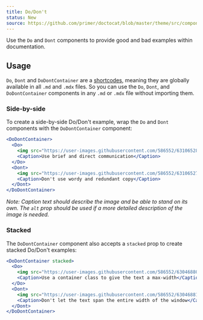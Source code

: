 ```yaml
---
title: Do/Don't
status: New
source: https://github.com/primer/doctocat/blob/master/theme/src/components/do-dont.js
---
```


Use the `Do` and `Dont` components to provide good and bad examples within documentation.

## Usage

`Do`, `Dont` and `DoDontContainer` are a [shortcodes](https://mdxjs.com/blog/shortcodes), meaning they are globally available in all `.md` and `.mdx` files. So you can use the `Do`, `Dont`, and `DoDontContainer` components in any `.md` or `.mdx` file without importing them.

### Side-by-side

To create a side-by-side Do/Don't example, wrap the `Do` and `Dont` components with the `DoDontContainer` component:

```jsx live
<DoDontContainer>
  <Do>
    <img src="https://user-images.githubusercontent.com/586552/63106528-06de5100-bf51-11e9-8a5e-98583ed74874.png" />
    <Caption>Use brief and direct communication</Caption>
  </Do>
  <Dont>
    <img src="https://user-images.githubusercontent.com/586552/63106527-06de5100-bf51-11e9-858c-72de6a5c728a.png" />
    <Caption>Don't use wordy and redundant copy</Caption>
  </Dont>
</DoDontContainer>
```

_Note: Caption text should describe the image and be able to stand on its own. The `alt` prop should be used if a more detailed description of the image is needed._

### Stacked

The `DoDontContainer` component also accepts a `stacked` prop to create stacked Do/Don't examples:

```jsx live
<DoDontContainer stacked>
  <Do>
    <img src="https://user-images.githubusercontent.com/586552/63046880-46e5fb00-bea1-11e9-836d-be1b1c7d963f.png" />
    <Caption>Use a container class to give the text a max-width</Caption>
  </Do>
  <Dont>
    <img src="https://user-images.githubusercontent.com/586552/63046881-46e5fb00-bea1-11e9-87ee-80dbeb0bea1c.png" />
    <Caption>Don't let the text span the entire width of the window</Caption>
  </Dont>
</DoDontContainer>
```
